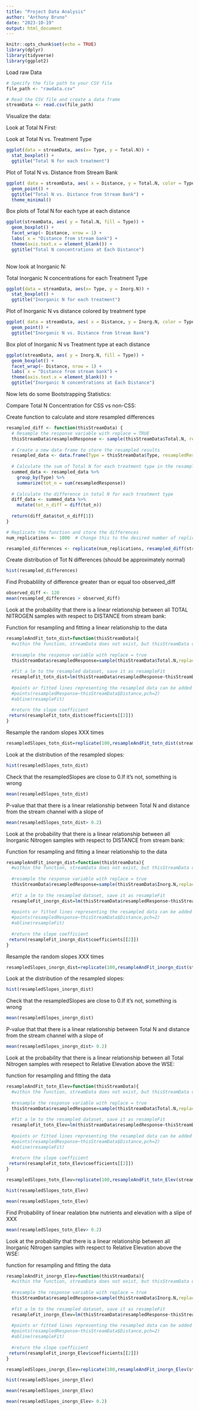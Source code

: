 ```yaml
---
title: "Project Data Analysis"
author: "Anthony Bruno"
date: "2023-10-19"
output: html_document
---
```


```r
knitr::opts_chunk$set(echo = TRUE)
library(dplyr)
library(tidyverse)
library(ggplot2)
```

Load raw Data
```r
# Specify the file path to your CSV file
file_path <- "rawdata.csv"

# Read the CSV file and create a data frame
streamData <- read.csv(file_path)
```

Visualize the data:
 
Look at Total N First:

Look at Total N vs. Treatment Type
```r
ggplot(data = streamData, aes(x= Type, y = Total.N)) +
  stat_boxplot() + 
  ggtitle("Total N for each treatment")
```
Plot of Total N vs. Distance from Stream Bank
```r
ggplot( data = streamData, aes( x = Distance, y = Total.N, color = Type, shape = Type)) + 
  geom_point() +
  ggtitle("Total N vs. Distance from Stream Bank") +
  theme_minimal()
```
Box plots of Total N for each type at each distance
```r
ggplot(streamData, aes( y = Total.N, fill = Type)) +
  geom_boxplot() +
  facet_wrap(~ Distance, nrow = 1) +
  labs( x = "Distance from stream bank") +
  theme(axis.text.x = element_blank()) +
  ggtitle("Total N concentrations at Each Distance")
 
```
Now look at Inorganic N:

Total Inorganic N concentrations for each Treatment Type
```r
ggplot(data = streamData, aes(x= Type, y = Inorg.N)) +
  stat_boxplot() + 
  ggtitle("Inorganic N for each treatment")
```

Plot of Inorganic N vs distance colored by treatment type
```r
ggplot( data = streamData, aes( x = Distance, y = Inorg.N, color = Type)) + 
  geom_point() +
  ggtitle("Inorganic N vs. Distance from Stream Bank")
```
Box plot of Inorganic N vs Treatment type at each distance
```r
ggplot(streamData, aes( y = Inorg.N, fill = Type)) +
  geom_boxplot() +
  facet_wrap(~ Distance, nrow = 1) +
  labs( x = "Distance from stream bank") +
  theme(axis.text.x = element_blank()) +
  ggtitle("Inorganic N concentrations at Each Distance")
```
Now lets do some Bootstrapping Statistics:

Compare Total N Concentration for CSS vs non-CSS:

Create function to calculate and store resampled differences
```r
resampled_diff <- function(thisStreamData) {
  # Resample the response variable with replace = TRUE
  thisStreamData$resampledResponse <- sample(thisStreamData$Total.N, replace = TRUE)
  
  # Create a new data frame to store the resampled results
  resampled_data <- data.frame(Type = thisStreamData$Type, resampledResponse = thisStreamData$resampledResponse)
  
  # Calculate the sum of Total N for each treatment type in the resampled data
  summed_data <- resampled_data %>%
    group_by(Type) %>%
    summarize(tot_n = sum(resampledResponse))
  
  # Calculate the difference in total N for each treatment type
  diff_data <- summed_data %>%
    mutate(tot_n_diff = diff(tot_n))
  
  return(diff_data$tot_n_diff[1])
}

# Replicate the function and store the differences
num_replications <- 1000  # Change this to the desired number of replications

resampled_differences <- replicate(num_replications, resampled_diff(streamData))

```

Create distribution of Tot N differences (should be approximately normal)
```r
hist(resampled_differences)
```
Find Probablility of difference greater than or equal too observed_diff
```r
observed_diff <- 120
mean(resampled_differences > observed_diff)
```

Look at the probability that there is a linear relationship between all TOTAL NITROGEN samples with respect to DISTANCE from stream bank:

Function for resampling and fitting a linear relationship to the data
```r
resampleAndFit_totn_dist=function(thisStreamData){
  #within the function, streamData does not exist, but thisStreamData does
  
  #resample the response variable with replace = true
  thisStreamData$resampledResponse=sample(thisStreamData$Total.N,replace=T)
  
  #fit a lm to the resampled dataset, save it as resampleFit
  resampleFit_totn_dist=lm(thisStreamData$resampledResponse~thisStreamData$Distance)
  
  #points or fitted lines representing the resampled data can be added to the plot by uncommenting out these lines:
  #points(resampledResponse~thisStreamData$Distance,pch=2)
  #abline(resampleFit)
  
  #return the slope coefficient
 return(resampleFit_totn_dist$coefficients[[2]])
}

```

Resample the random slopes XXX times
```r
resampledSlopes_totn_dist=replicate(100,resampleAndFit_totn_dist(streamData))
```

Look at the distribution of the resampled slopes:
```r
hist(resampledSlopes_totn_dist)
```

Check that the resampledSlopes are close to 0.If it's not, something is wrong
```r
mean(resampledSlopes_totn_dist)
```

P-value that that there is a linear relationship between Total N and distance from the stream channel with a slope of
```r
mean(resampledSlopes_totn_dist> 0.2)
```

Look at the probability that there is a linear relationship between all Inorganic Nitrogen samples with respect to DISTANCE from stream bank:

Function for resampling and fitting a linear relationship to the data
```r
resampleAndFit_inorgn_dist=function(thisStreamData){
  #within the function, streamData does not exist, but thisStreamData does
  
  #resample the response variable with replace = true
  thisStreamData$resampledResponse=sample(thisStreamData$Inorg.N,replace=T)
  
  #fit a lm to the resampled dataset, save it as resampleFit
  resampleFit_inorgn_dist=lm(thisStreamData$resampledResponse~thisStreamData$Distance)
  
  #points or fitted lines representing the resampled data can be added to the plot by uncommenting out these lines:
  #points(resampledResponse~thisStreamData$Distance,pch=2)
  #abline(resampleFit)
  
  #return the slope coefficient
 return(resampleFit_inorgn_dist$coefficients[[2]])
}

```

Resample the random slopes XXX times
```r
resampledSlopes_inorgn_dist=replicate(100,resampleAndFit_inorgn_dist(streamData))
```

Look at the distribution of the resampled slopes:
```r
hist(resampledSlopes_inorgn_dist)
```
Check that the resampledSlopes are close to 0.If it's not, something is wrong
```r
mean(resampledSlopes_inorgn_dist)
```

P-value that that there is a linear relationship between Total N and distance from the stream channel with a slope of
```r
mean(resampledSlopes_inorgn_dist> 0.2)
```


Look at the probability that there is a linear relationship between all Total Nitrogen samples with resepect to Relative Elevation above the WSE:

function for resampling and fitting the data
```r
resampleAndFit_totn_Elev=function(thisStreamData){
  #within the function, streamData does not exist, but thisStreamData does
  
  #resample the response variable with replace = true
  thisStreamData$resampledResponse=sample(thisStreamData$Total.N,replace=T)
  
  #fit a lm to the resampled dataset, save it as resampleFit
  resampleFit_totn_Elev=lm(thisStreamData$resampledResponse~thisStreamData$Relative.Elev.)
  
  #points or fitted lines representing the resampled data can be added to the plot by uncommenting out these lines:
  #points(resampledResponse~thisStreamData$Distance,pch=2)
  #abline(resampleFit)
  
  #return the slope coefficient
 return(resampleFit_totn_Elev$coefficients[[2]])
}

```

```r
resampledSlopes_totn_Elev=replicate(100,resampleAndFit_totn_Elev(streamData))
```

```r
hist(resampledSlopes_totn_Elev)
```

```r
mean(resampledSlopes_totn_Elev)
```
Find Probability of linear realation btw nutrients and elevation with a slipe of XXX
```r
mean(resampledSlopes_totn_Elev> 0.2)
```

Look at the probability that there is a linear relationship between all Inorganic Nitrogen samples with respect to Relative Elevation above the WSE:

function for resampling and fitting the data
```r
resampleAndFit_inorgn_Elev=function(thisStreamData){
  #within the function, streamData does not exist, but thisStreamData does
  
  #resample the response variable with replace = true
  thisStreamData$resampledResponse=sample(thisStreamData$Inorg.N,replace=T)
  
  #fit a lm to the resampled dataset, save it as resampleFit
  resampleFit_inorgn_Elev=lm(thisStreamData$resampledResponse~thisStreamData$Relative.Elev.)
  
  #points or fitted lines representing the resampled data can be added to the plot by uncommenting out these lines:
  #points(resampledResponse~thisStreamData$Distance,pch=2)
  #abline(resampleFit)
  
  #return the slope coefficient
 return(resampleFit_inorgn_Elev$coefficients[[2]])
}

```

```r
resampledSlopes_inorgn_Elev=replicate(100,resampleAndFit_inorgn_Elev(streamData))
```

```r
hist(resampledSlopes_inorgn_Elev)
```

```r
mean(resampledSlopes_inorgn_Elev)
```
```r
mean(resampledSlopes_inorgn_Elev> 0.2)
```